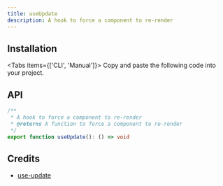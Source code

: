 ```yaml
---
title: useUpdate
description: A hook to force a component to re-render
---
```



<Demo01 />

## Installation

<Tabs items={['CLI', 'Manual']}>
  <Tab>
    <InstallCLI value='use-update' />
  </Tab>
  <Tab>
    Copy and paste the following code into your project.
    <RegistrySourceCode value='use-update' />
  </Tab>
</Tabs>

## API

```ts
/**
 * A hook to force a component to re-render
 * @returns A function to force a component to re-render
 */
export function useUpdate(): () => void
```

## Credits

- [use-update](https://ahooks.js.org/hooks/use-update)
